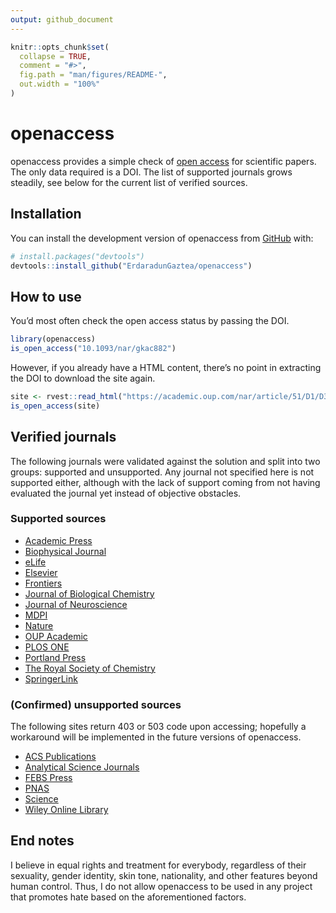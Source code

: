 ```yaml
---
output: github_document
---
```


<!-- README.md is generated from README.Rmd. Please edit that file -->

```r
knitr::opts_chunk$set(
  collapse = TRUE,
  comment = "#>",
  fig.path = "man/figures/README-",
  out.width = "100%"
)
```

# openaccess

<!-- badges: start -->
<!-- badges: end -->

openaccess provides a simple check of [open access](https://en.wikipedia.org/wiki/Open_access) for scientific papers. The only data required is a DOI. The list of supported journals grows steadily, see below for the current list of verified sources.

## Installation

You can install the development version of openaccess from [GitHub](https://github.com/) with:

```r
# install.packages("devtools")
devtools::install_github("ErdaradunGaztea/openaccess")
```

## How to use

You'd most often check the open access status by passing the DOI.

```r
library(openaccess)
is_open_access("10.1093/nar/gkac882")
```

However, if you already have a HTML content, there's no point in extracting the DOI to download the site again.

```r
site <- rvest::read_html("https://academic.oup.com/nar/article/51/D1/D352/6761729")
is_open_access(site)
```

## Verified journals

The following journals were validated against the solution and split into two groups: supported and unsupported. Any journal not specified here is not supported either, although with the lack of support coming from not having evaluated the journal yet instead of objective obstacles.

### Supported sources

* [Academic Press](https://www.elsevier.com/books-and-journals/academic-press)
* [Biophysical Journal](https://www.sciencedirect.com/journal/biophysical-journal)
* [eLife](https://elifesciences.org)
* [Elsevier](https://www.elsevier.com)
* [Frontiers](https://www.frontiersin.org)
* [Journal of Biological Chemistry](https://www.jbc.org)
* [Journal of Neuroscience](https://www.jneurosci.org)
* [MDPI](https://www.mdpi.com)
* [Nature](https://www.nature.com)
* [OUP Academic](https://academic.oup.com)
* [PLOS ONE](https://journals.plos.org/plosone/)
* [Portland Press](https://portlandpress.com)
* [The Royal Society of Chemistry](https://www.rsc.org)
* [SpringerLink](https://link.springer.com)

### (Confirmed) unsupported sources

The following sites return 403 or 503 code upon accessing; hopefully a workaround will be implemented in the future versions of openaccess.

* [ACS Publications](https://pubs.acs.org)
* [Analytical Science Journals](https://analyticalsciencejournals.onlinelibrary.wiley.com)
* [FEBS Press](https://febs.onlinelibrary.wiley.com)
* [PNAS](https://www.pnas.org)
* [Science](https://www.science.org)
* [Wiley Online Library](https://onlinelibrary.wiley.com)

## End notes

I believe in equal rights and treatment for everybody, regardless of their sexuality, gender identity, skin tone, nationality, and other features beyond human control. Thus, I do not allow openaccess to be used in any project that promotes hate based on the aforementioned factors.
